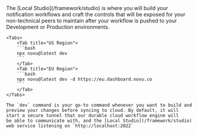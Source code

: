 <Step title="Run the Local Studio">
    The [Local Studio](/framework/studio) is where you will build your notification workflows and craft the controls that will be
    exposed for your non-technical peers to maintain after your workflow is pushed to your Development or Production
    environments.

    <Tabs>
        <Tab title="US Region">
        ```bash
        npx novu@latest dev
        ```
        </Tab>
        <Tab title="EU Region">
        ```bash
        npx novu@latest dev -d https://eu.dashboard.novu.co
        ```
        </Tab>
    </Tabs>

    The `dev` command is your go-to command whenever you want to build and preview your changes before syncing to cloud. By default, it will start a secure tunnel that our durable cloud workflow engine will
    be able to communicate with, and the [Local Studio](/framework/studio) web service listening on `http://localhost:2022`

</Step>
